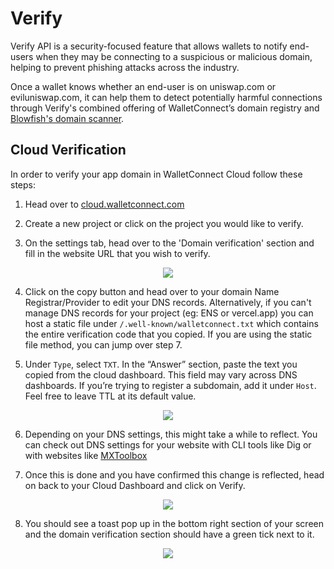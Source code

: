 # Verify

Verify API is a security-focused feature that allows wallets to notify end-users when they may be connecting to a suspicious or malicious domain, helping to prevent phishing attacks across the industry.

Once a wallet knows whether an end-user is on uniswap.com or eviluniswap.com, it can help them to detect potentially harmful connections through Verify's combined offering of WalletConnect’s domain registry and [Blowfish's domain scanner](https://docs.blowfish.xyz/reference/scan-domain-1).

## Cloud Verification

In order to verify your app domain in WalletConnect Cloud follow these steps:

1. Head over to [cloud.walletconnect.com](https://cloud.walletconnect.com)

2. Create a new project or click on the project you would like to verify.

3. On the settings tab, head over to the 'Domain verification' section and fill in the website URL that you wish to verify.

<!-- ![create-push-url](/assets/verify/tab.png) -->

<p align="center">
  <img src="/assets/verify/verify-domain.png" />
</p>

4. Click on the copy button and head over to your domain Name Registrar/Provider to edit your DNS records.
   Alternatively, if you can't manage DNS records for your project (eg: ENS or vercel.app) you can host a static file
   under `/.well-known/walletconnect.txt` which contains the entire verification code that you copied. If you are using the static file method, you can jump over step 7.

5. Under `Type`, select `TXT`. In the “Answer” section, paste the text you copied from the cloud dashboard. This field may vary across DNS dashboards. If you’re trying to register a subdomain, add it under `Host`. Feel free to leave TTL at its default value.

<!-- ![create-push-url](/assets/verify/dns-record.png) -->

<p align="center">
  <img src="/assets/verify/dns-record.png" />
</p>

6. Depending on your DNS settings, this might take a while to reflect. You can check out DNS settings for your website with CLI tools like Dig or with websites like [MXToolbox](https://mxtoolbox.com/SuperTool.aspx?action=txt)

7. Once this is done and you have confirmed this change is reflected, head on back to your Cloud Dashboard and click on Verify.

<p align="center">
  <img src="/assets/verify/verify-btn.png" />
</p>

8. You should see a toast pop up in the bottom right section of your screen and the domain verification section should have a green tick next to it.

<p align="center">
  <img src="/assets/verify/verified.png" />
</p>
